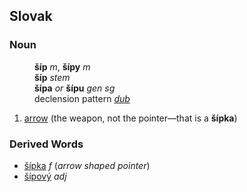== Slovak ==
=== Noun ===
:'''šíp''' ''m'', '''šípy''' ''m''
:'''šíp''' ''stem''
:'''šípa''' ''or'' '''šípu''' ''gen sg''
:declension pattern ''[[Slovak declension pattern dub|dub]]''
# [[arrow]] (the weapon, not the pointer&mdash;that is a '''šípka''')

=== Derived Words ===
* [[šípka#Slovak|šípka]] ''f'' (''arrow shaped pointer'')
* [[šípový]] ''adj''